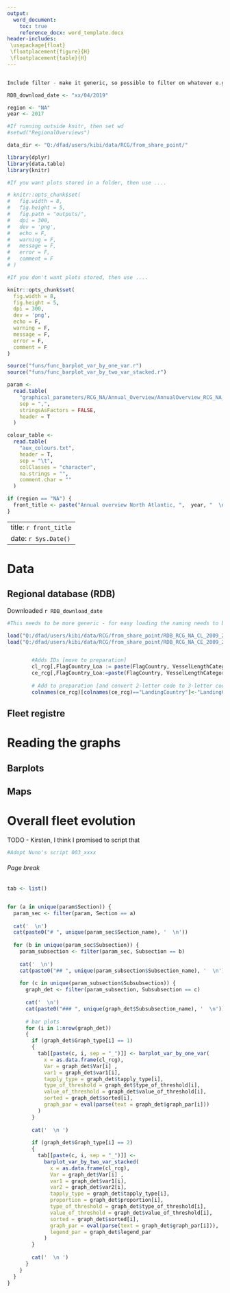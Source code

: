 ```yaml
---
output:
  word_document:
    toc: true
    reference_docx: word_template.docx
header-includes:
 \usepackage{float}
 \floatplacement{figure}{H}
 \floatplacement{table}{H}
---
```


```r


```

```r

Include filter - make it generic, so possible to filter on whatever e.g loa and catch group

```


```r

RDB_download_date <- "xx/04/2019"

region <- "NA"
year <- 2017

```

```r

#If running outside knitr, then set wd
#setwd("RegionalOverviews")

data_dir <- "Q:/dfad/users/kibi/data/RCG/from_share_point/"

```

```r

library(dplyr)
library(data.table)
library(knitr)

```


```r

#If you want plots stored in a folder, then use ....

# knitr::opts_chunk$set(
#   fig.width = 8,
#   fig.height = 5,
#   fig.path = "outputs/",
#   dpi = 300,
#   dev = 'png',
#   echo = F,
#   warning = F,
#   message = F,
#   error = F,
#   comment = F
# )

#If you don't want plots stored, then use ....

knitr::opts_chunk$set(
  fig.width = 8,
  fig.height = 5,
  dpi = 300,
  dev = 'png',
  echo = F,
  warning = F,
  message = F,
  error = F,
  comment = F
)

```


```r

source("funs/func_barplot_var_by_one_var.r")	
source("funs/func_barplot_var_by_two_var_stacked.r")

param <-
  read.table(
    "graphical_parameters/RCG_NA/Annual_Overview/AnnualOverview_RCG_NA_parameters.csv",
    sep = ",",
    stringsAsFactors = FALSE,
    header = T
  )

colour_table <-
  read.table(
    "aux_colours.txt",
    header = T,
    sep = "\t",
    colClasses = "character",
    na.strings = "",
    comment.char = ""
  )

```

```r

if (region == "NA") {
  front_title <- paste("Annual overview North Atlantic, ",  year, "  \n ","![](logo.png)", sep = "")
}

```

---
title: `r front_title`
date: `r Sys.Date()`
---

# Data
## Regional database (RDB)

Downloaded `r RDB_download_date`

```r

#This needs to be more generic - for easy loading the naming needs to be more generic

load("Q:/dfad/users/kibi/data/RCG/from_share_point/RDB_RCG_NA_CL_2009_2018_prepared_201904300921.Rdata")
load("Q:/dfad/users/kibi/data/RCG/from_share_point/RDB_RCG_NA_CE_2009_2018_prepared_201904300921.Rdata")


		#Adds IDs [move to preparation]
		cl_rcg[,FlagCountry_Loa := paste(FlagCountry, VesselLengthCategory, sep="_")]
		ce_rcg[,FlagCountry_Loa:=paste(FlagCountry, VesselLengthCategory, sep="_")]
		
		# Add to preparation [and convert 2-letter code to 3-letter code]
		colnames(ce_rcg)[colnames(ce_rcg)=="LandingCountry"]<-"LandingCountry2"

```

## Fleet registre

# Reading the graphs
## Barplots

## Maps


# Overall fleet evolution

TODO - Kirsten, I think I promised to script that

```r

#Adopt Nuno's script 003_xxxx

```

###### Page break

```r

tab <- list()


for (a in unique(param$Section)) {
  param_sec <- filter(param, Section == a)
  
  cat('  \n')
  cat(paste0("# ", unique(param_sec$Section_name), '  \n'))
  
  for (b in unique(param_sec$Subsection)) {
    param_subsection <- filter(param_sec, Subsection == b)
    
    cat('  \n')
    cat(paste0("## ", unique(param_subsection$Subsection_name), '  \n'))
    
    for (c in unique(param_subsection$Subsubsection)) {
      graph_det <- filter(param_subsection, Subsubsection == c)
      
      cat('  \n')
      cat(paste0("### ", unique(graph_det$Subsubsection_name), '  \n'))
      
      # bar plots
      for (i in 1:nrow(graph_det))
      {
        if (graph_det$Graph_type[i] == 1)
        {
          tab[[paste(c, i, sep = "_")]] <- barplot_var_by_one_var(
            x = as.data.frame(cl_rcg),
            Var = graph_det$Var[i] ,
            var1 = graph_det$var1[i],
            tapply_type = graph_det$tapply_type[i],
            type_of_threshold = graph_det$type_of_threshold[i],
            value_of_threshold = graph_det$value_of_threshold[i],
            sorted = graph_det$sorted[i],
            graph_par = eval(parse(text = graph_det$graph_par[i]))
          )
        }
        
        cat('  \n ')
        
        if (graph_det$Graph_type[i] == 2)
        {
          tab[[paste(c, i, sep = "_")]] <-
            barplot_var_by_two_var_stacked(
              x = as.data.frame(cl_rcg),
              Var = graph_det$Var[i] ,
              var1 = graph_det$var1[i],
              var2 = graph_det$var2[i],
              tapply_type = graph_det$tapply_type[i],
              proportion = graph_det$proportion[i],
              type_of_threshold = graph_det$type_of_threshold[i],
              value_of_threshold = graph_det$value_of_threshold[i],
              sorted = graph_det$sorted[i],
              graph_par = eval(parse(text = graph_det$graph_par[i])),
              legend_par = graph_det$legend_par
            )
        }
        
        cat('  \n ')
      }
    }
  }
}

```
